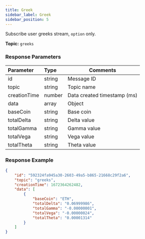 ```yaml
---
title: Greek
sidebar_label: Greek
sidebar_position: 5
---
```


Subscribe user greeks stream, `option` only.

**Topic:** `greeks`

### Response Parameters
| Parameter | Type | Comments|
|:----- |:-----|----- |
|id |string |Message ID|
|topic |string |Topic name |
|creationTime |number |Data created timestamp (ms) |
|data |array |Object |
|baseCoin |string|Base coin |
|totalDelta |string|Delta value |
|totalGamma |string|Gamma value |
|totalVega |string|Vega value |
|totalTheta |string|Theta value |

### Response Example

```json
{
    "id": "592324fa945a30-2603-49a5-b865-21668c29f2a6",
    "topic": "greeks",
    "creationTime": 1672364262482,
    "data": [
        {
            "baseCoin": "ETH",
            "totalDelta": "0.06999986",
            "totalGamma": "-0.00000001",
            "totalVega": "-0.00000024",
            "totalTheta": "0.00001314"
        }
    ]
}
```
